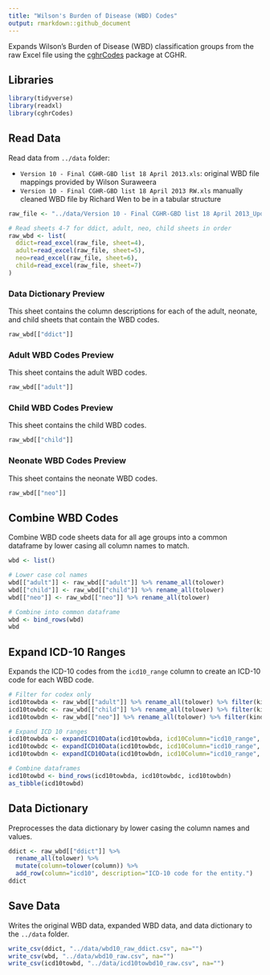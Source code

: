 ```yaml
---
title: "Wilson's Burden of Disease (WBD) Codes"
output: rmarkdown::github_document
---
```


Expands Wilson's Burden of Disease (WBD) classification groups from the raw Excel file using the [cghrCodes](https://github.com/cghr-toronto/cghrCodes) package at CGHR.

## Libraries

```r
library(tidyverse)
library(readxl)
library(cghrCodes)
```

## Read Data

Read data from `../data` folder:

* `Version 10 - Final CGHR-GBD list 18 April 2013.xls`: original WBD file mappings provided by Wilson Suraweera
* `Version 10 - Final CGHR-GBD list 18 April 2013 RW.xls` manually cleaned WBD file by Richard Wen to be in a tabular structure

```r
raw_file <- "../data/Version 10 - Final CGHR-GBD list 18 April 2013_Updated 12Jan2023 RW.xls"

# Read sheets 4-7 for ddict, adult, neo, child sheets in order
raw_wbd <- list(
  ddict=read_excel(raw_file, sheet=4),
  adult=read_excel(raw_file, sheet=5),
  neo=read_excel(raw_file, sheet=6),
  child=read_excel(raw_file, sheet=7)
)
```

### Data Dictionary Preview

This sheet contains the column descriptions for each of the adult, neonate, and child sheets that contain the WBD codes.

```r
raw_wbd[["ddict"]]
```

### Adult WBD Codes Preview

This sheet contains the adult WBD codes.

```r
raw_wbd[["adult"]]
```

### Child WBD Codes Preview

This sheet contains the child WBD codes.

```r
raw_wbd[["child"]]
```

### Neonate WBD Codes Preview

This sheet contains the neonate WBD codes.

```r
raw_wbd[["neo"]]
```

## Combine WBD Codes

Combine WBD code sheets data for all age groups into a common dataframe by lower casing all column names to match.


```r
wbd <- list()

# Lower case col names
wbd[["adult"]] <- raw_wbd[["adult"]] %>% rename_all(tolower)
wbd[["child"]] <- raw_wbd[["child"]] %>% rename_all(tolower)
wbd[["neo"]] <- raw_wbd[["neo"]] %>% rename_all(tolower)

# Combine into common dataframe
wbd <- bind_rows(wbd)
wbd
```

## Expand ICD-10 Ranges

Expands the ICD-10 codes from the `icd10_range` column to create an ICD-10 code for each WBD code.

```r

# Filter for codex only
icd10towbda <- raw_wbd[["adult"]] %>% rename_all(tolower) %>% filter(kind == "codex")
icd10towbdc <- raw_wbd[["child"]] %>% rename_all(tolower) %>% filter(kind == "codex")
icd10towbdn <- raw_wbd[["neo"]] %>% rename_all(tolower) %>% filter(kind == "codex")

# Expand ICD 10 ranges
icd10towbda <- expandICD10Data(icd10towbda, icd10Column="icd10_range", expandColumn="icd10")
icd10towbdc <- expandICD10Data(icd10towbdc, icd10Column="icd10_range", expandColumn="icd10")
icd10towbdn <- expandICD10Data(icd10towbdn, icd10Column="icd10_range", expandColumn="icd10")

# Combine dataframes
icd10towbd <- bind_rows(icd10towbda, icd10towbdc, icd10towbdn)
as_tibble(icd10towbd)
```

## Data Dictionary

Preprocesses the data dictionary by lower casing the column names and values.

```r
ddict <- raw_wbd[["ddict"]] %>%
  rename_all(tolower) %>%
  mutate(column=tolower(column)) %>%
  add_row(column="icd10", description="ICD-10 code for the entity.")
ddict
```

## Save Data

Writes the original WBD data, expanded WBD data, and data dictionary to the `../data` folder.

```r
write_csv(ddict, "../data/wbd10_raw_ddict.csv", na="")
write_csv(wbd, "../data/wbd10_raw.csv", na="")
write_csv(icd10towbd, "../data/icd10towbd10_raw.csv", na="")
```
